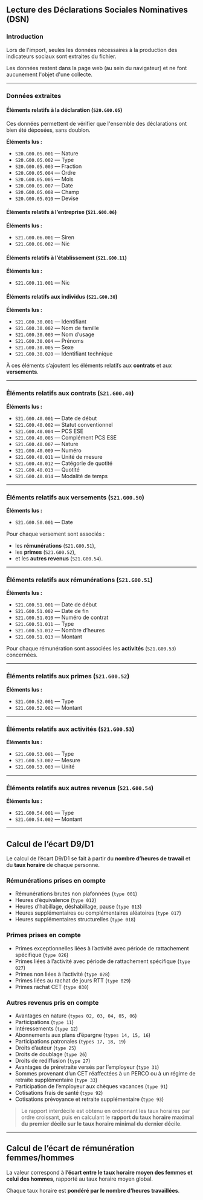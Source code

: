 ## Lecture des Déclarations Sociales Nominatives (DSN)

### Introduction

Lors de l'import, seules les données nécessaires à la production des indicateurs sociaux sont extraites du fichier.  

Les données restent dans la page web (au sein du navigateur) et ne font aucunement l'objet d'une collecte.

---

### Données extraites

#### Éléments relatifs à la déclaration (`S20.G00.05`)

Ces données permettent de vérifier que l'ensemble des déclarations ont bien été déposées, sans doublon.  

**Éléments lus :**  
- `S20.G00.05.001` — Nature  
- `S20.G00.05.002` — Type  
- `S20.G00.05.003` — Fraction  
- `S20.G00.05.004` — Ordre  
- `S20.G00.05.005` — Mois  
- `S20.G00.05.007` — Date  
- `S20.G00.05.008` — Champ  
- `S20.G00.05.010` — Devise  

#### Éléments relatifs à l’entreprise (`S21.G00.06`)

**Éléments lus :**  
- `S21.G00.06.001` — Siren  
- `S21.G00.06.002` — Nic  

#### Éléments relatifs à l’établissement (`S21.G00.11`)

**Éléments lus :**  
- `S21.G00.11.001` — Nic  

#### Éléments relatifs aux individus (`S21.G00.30`)

**Éléments lus :**  
- `S21.G00.30.001` — Identifiant  
- `S21.G00.30.002` — Nom de famille  
- `S21.G00.30.003` — Nom d’usage  
- `S21.G00.30.004` — Prénoms  
- `S21.G00.30.005` — Sexe  
- `S21.G00.30.020` — Identifiant technique  

À ces éléments s’ajoutent les éléments relatifs aux **contrats** et aux **versements**.

---

### Éléments relatifs aux contrats (`S21.G00.40`)

**Éléments lus :**  
- `S21.G00.40.001` — Date de début  
- `S21.G00.40.002` — Statut conventionnel  
- `S21.G00.40.004` — PCS ESE  
- `S21.G00.40.005` — Complément PCS ESE  
- `S21.G00.40.007` — Nature  
- `S21.G00.40.009` — Numéro  
- `S21.G00.40.011` — Unité de mesure  
- `S21.G00.40.012` — Catégorie de quotité  
- `S21.G00.40.013` — Quotité  
- `S21.G00.40.014` — Modalité de temps  

---

### Éléments relatifs aux versements (`S21.G00.50`)

**Éléments lus :**  
- `S21.G00.50.001` — Date  

Pour chaque versement sont associés :  
- les **rémunérations** (`S21.G00.51`),  
- les **primes** (`S21.G00.52`),  
- et les **autres revenus** (`S21.G00.54`).

---

### Éléments relatifs aux rémunérations (`S21.G00.51`)

**Éléments lus :**  
- `S21.G00.51.001` — Date de début  
- `S21.G00.51.002` — Date de fin  
- `S21.G00.51.010` — Numéro de contrat  
- `S21.G00.51.011` — Type  
- `S21.G00.51.012` — Nombre d’heures  
- `S21.G00.51.013` — Montant  

Pour chaque rémunération sont associées les **activités** (`S21.G00.53`) concernées.

---

### Éléments relatifs aux primes (`S21.G00.52`)

**Éléments lus :**  
- `S21.G00.52.001` — Type  
- `S21.G00.52.002` — Montant  

---

### Éléments relatifs aux activités (`S21.G00.53`)

**Éléments lus :**  
- `S21.G00.53.001` — Type  
- `S21.G00.53.002` — Mesure  
- `S21.G00.53.003` — Unité  

---

### Éléments relatifs aux autres revenus (`S21.G00.54`)

**Éléments lus :**  
- `S21.G00.54.001` — Type  
- `S21.G00.54.002` — Montant  

---

## Calcul de l’écart D9/D1

Le calcul de l’écart D9/D1 se fait à partir du **nombre d’heures de travail** et du **taux horaire** de chaque personne.

### Rémunérations prises en compte 
- Rémunérations brutes non plafonnées (`type 001`)  
- Heures d’équivalence (`type 012`)  
- Heures d’habillage, déshabillage, pause (`type 013`)  
- Heures supplémentaires ou complémentaires aléatoires (`type 017`)  
- Heures supplémentaires structurelles (`type 018`)  

### Primes prises en compte 
- Primes exceptionnelles liées à l’activité avec période de rattachement spécifique (`type 026`)  
- Primes liées à l’activité avec période de rattachement spécifique (`type 027`)  
- Primes non liées à l’activité (`type 028`)  
- Primes liées au rachat de jours RTT (`type 029`)  
- Primes rachat CET (`type 030`)  

### Autres revenus pris en compte
- Avantages en nature (`types 02, 03, 04, 05, 06`)  
- Participations (`type 11`)  
- Intéressements (`type 12`)  
- Abonnements aux plans d’épargne (`types 14, 15, 16`)  
- Participations patronales (`types 17, 18, 19`)  
- Droits d’auteur (`type 25`)  
- Droits de doublage (`type 26`)  
- Droits de rediffusion (`type 27`)  
- Avantages de préretraite versés par l’employeur (`type 31`)  
- Sommes provenant d’un CET réaffectées à un PERCO ou à un régime de retraite supplémentaire (`type 33`)  
- Participation de l’employeur aux chèques vacances (`type 91`)  
- Cotisations frais de santé (`type 92`)  
- Cotisations prévoyance et retraite supplémentaire (`type 93`)  

> Le rapport interdécile est obtenu en ordonnant les taux horaires par ordre croissant, puis en calculant le **rapport du taux horaire maximal du premier décile sur le taux horaire minimal du dernier décile**.

---

## Calcul de l’écart de rémunération femmes/hommes

La valeur correspond à **l’écart entre le taux horaire moyen des femmes et celui des hommes**, rapporté au taux horaire moyen global.  

Chaque taux horaire est **pondéré par le nombre d’heures travaillées**.

